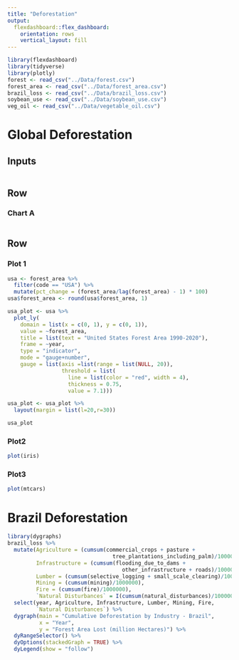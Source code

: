 ```yaml
---
title: "Deforestation"
output: 
  flexdashboard::flex_dashboard:
    orientation: rows
    vertical_layout: fill
---
```


```r
library(flexdashboard)
library(tidyverse)
library(plotly)
forest <- read_csv("../Data/forest.csv")
forest_area <- read_csv("../Data/forest_area.csv")
brazil_loss <- read_csv("../Data/brazil_loss.csv")
soybean_use <- read_csv("../Data/soybean_use.csv")
veg_oil <- read_csv("../Data/vegetable_oil.csv")
```

Global Deforestation
=======================================================================
Inputs {.sidebar}
-------------------------------------
```r

```

Row {data-height=500}
-----------------------------------------------------------------------

### Chart A

```r

```

Row {data-height=500}
-----------------------------------------------------------------------

### Plot 1

```r
usa <- forest_area %>%
  filter(code == "USA") %>%
  mutate(pct_change = (forest_area/lag(forest_area) - 1) * 100)
usa$forest_area <- round(usa$forest_area, 1)

usa_plot <- usa %>%
  plot_ly(
    domain = list(x = c(0, 1), y = c(0, 1)),
    value = ~forest_area,
    title = list(text = "United States Forest Area 1990-2020"),
    frame = ~year,
    type = "indicator",
    mode = "gauge+number",
    gauge = list(axis =list(range = list(NULL, 20)),
                 threshold = list(
                   line = list(color = "red", width = 4),
                   thickness = 0.75,
                   value = 7.1)))

usa_plot <- usa_plot %>%
  layout(margin = list(l=20,r=30))

usa_plot
```

### Plot2

```r
plot(iris)
```

### Plot3

```r
plot(mtcars)
```

Brazil Deforestation
==========================================================================

```r
library(dygraphs)
brazil_loss %>% 
  mutate(Agriculture = (cumsum(commercial_crops + pasture + 
                                 tree_plantations_including_palm)/1000000), 
         Infrastructure = (cumsum(flooding_due_to_dams + 
                                    other_infrastructure + roads)/1000000), 
         Lumber = (cumsum(selective_logging + small_scale_clearing)/1000000), 
         Mining = (cumsum(mining)/1000000), 
         Fire = (cumsum(fire)/1000000), 
         `Natural Disturbances` = I(cumsum(natural_disturbances)/1000000)) %>% 
  select(year, Agriculture, Infrastructure, Lumber, Mining, Fire, 
         `Natural Disturbances`) %>% 
  dygraph(main = "Cumulative Deforestation by Industry - Brazil",
          x = "Year", 
          y = "Forest Area Lost (million Hectares)") %>% 
  dyRangeSelector() %>% 
  dyOptions(stackedGraph = TRUE) %>% 
  dyLegend(show = "follow")
```

